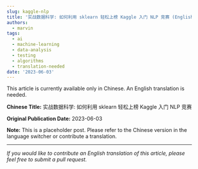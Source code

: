 ```yaml
---
slug: kaggle-nlp
title: '实战数据科学: 如何利用 sklearn 轻松上榜 Kaggle 入门 NLP 竞赛 (English Translation Needed)'
authors:
  - marvin
tags:
  - ai
  - machine-learning
  - data-analysis
  - testing
  - algorithms
  - translation-needed
date: '2023-06-03'
---
```

This article is currently available only in Chinese. An English translation is needed.

**Chinese Title:** 实战数据科学: 如何利用 sklearn 轻松上榜 Kaggle 入门 NLP 竞赛

**Original Publication Date:** 2023-06-03

**Note:** This is a placeholder post. Please refer to the Chinese version in the language switcher or contribute a translation.

---

*If you would like to contribute an English translation of this article, please feel free to submit a pull request.*
